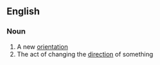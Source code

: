 {{also|réorientation}}

==English==

===Noun===
{{en-noun}}

# A new [[orientation]]
# The act of changing the [[direction]] of something